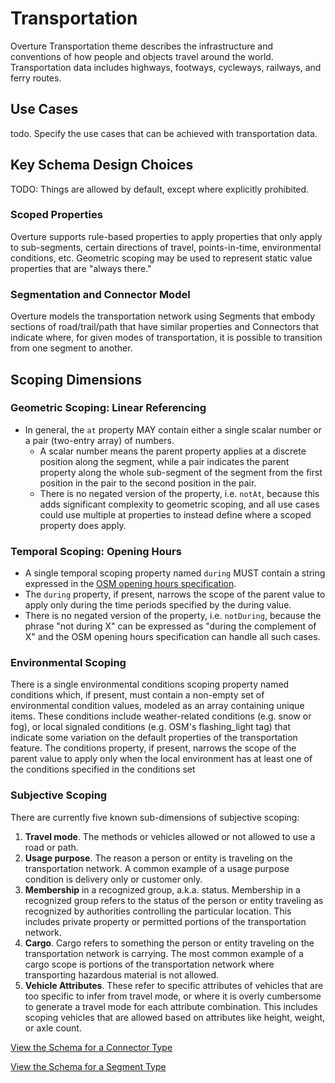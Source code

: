 
# Transportation

Overture Transportation theme describes the infrastructure and conventions of how
people and objects travel around the world. Transportation data includes
highways, footways, cycleways, railways, and ferry routes.

## Use Cases

todo. Specify the use cases that can be achieved with transportation data.

## Key Schema Design Choices

TODO: Things are allowed by default, except where explicitly prohibited.

### Scoped Properties
Overture supports rule-based properties to apply properties that only apply to sub-segments, certain directions of travel, points-in-time, environmental conditions, etc. Geometric scoping may be used to represent static value properties that are "always there."

### Segmentation and Connector Model
Overture models the transportation network using Segments that embody sections of road/trail/path that have similar properties and Connectors that indicate where, for given modes of transportation, it is possible to transition from one segment to another.


## Scoping Dimensions

### Geometric Scoping: Linear Referencing
- In general, the <code>at</code> property MAY contain either a single scalar number or a pair (two-entry array) of numbers.
  - A scalar number means the parent property applies at a discrete position along the segment, while a pair indicates the parent property along the whole sub-segment of the segment from the first position in the pair to the second position in the pair.
  - There is no negated version of the property, i.e. <code>notAt</code>, because this adds significant complexity to geometric scoping, and all use cases could use multiple at properties to instead define where a scoped property does apply.

### Temporal Scoping: Opening Hours

- A single temporal scoping property named <code>during</code> MUST contain a string expressed in the [OSM opening hours specification](https://wiki.openstreetmap.org/wiki/Key:opening_hours/specification).
- The <code>during</code> property, if present, narrows the scope of the parent value to apply only during the time periods specified by the during value.
- There is no negated version of the property, i.e. <code>notDuring</code>, because the phrase "not during X" can be expressed as "during the complement of X" and the OSM opening hours specification can handle all such cases.

### Environmental Scoping

There is a single environmental conditions scoping property named conditions which, if present, must contain a non-empty set of environmental condition values, modeled as an array containing unique items. These conditions include weather-related conditions (e.g. snow or fog), or local signaled conditions (e.g. OSM's flashing_light tag) that indicate some variation on the default properties of the transportation feature.
The conditions property, if present, narrows the scope of the parent value to apply only when the local environment has at least one of the conditions specified in the conditions set

### Subjective Scoping

There are currently five known sub-dimensions of subjective scoping:

1. **Travel mode**. The methods or vehicles allowed or not allowed to use a road or path.
2. **Usage purpose**. The reason a person or entity is traveling on the transportation network. A common example of a usage purpose condition is delivery only or customer only.
3. **Membership** in a recognized group, a.k.a. status.  Membership in a recognized group refers to the status of the person or entity traveling as recognized by authorities controlling the particular location. This includes private property or permitted portions of the transportation network.
4. **Cargo**. Cargo refers to something the person or entity traveling on the transportation network is carrying. The most common example of a cargo scope is portions of the transportation network where transporting hazardous material is not allowed.
5. **Vehicle Attributes**. These refer to specific attributes of vehicles that are too specific to infer from travel mode, or where it is overly cumbersome to generate a travel mode for each attribute combination. This includes scoping vehicles that are allowed based on attributes like height, weight, or axle count.

[View the Schema for a Connector Type](/reference/transportation/connector)

[View the Schema for a Segment Type](/reference/transportation/segment)
